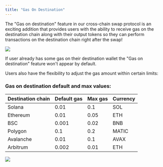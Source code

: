 ```yaml
---
title: "Gas On Destination"
---
```


The "Gas on destination" feature in our cross-chain swap protocol is an exciting addition that provides users with the ability to receive gas on the destination chain along with their output tokens so they can perform transactions on the destination chain right after the swap!

<Frame caption="Gas on destination feature">
  <img src="/images/Gas Drop on Destination.png" />
</Frame>

If user already has some gas on their destination wallet the "Gas on destination" feature won't appear by default.

Users also have the flexibility to adjust the gas amount within certain limits:

### Gas on destination default and max values:

| Destination chain | Default gas | Max gas | Currency |
| ----------------- | ----------- | ------- | -------- |
| Solana            | 0.01        | 0.1     | SOL      |
| Ethereum          | 0.01        | 0.05    | ETH      |
| BSC               | 0.001       | 0.02    | BNB      |
| Polygon           | 0.1         | 0.2     | MATIC    |
| Avalanche         | 0.01        | 0.1     | AVAX     |
| Arbitrum          | 0.002       | 0.01    | ETH      |

<Frame caption="Changing gas on destination amount">
  <img src="/images/Changing gas on destination amount.png" />
</Frame>
